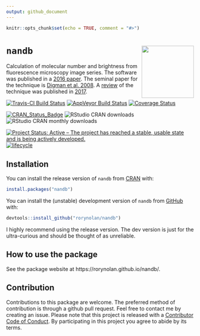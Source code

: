 ```yaml
---
output: github_document
---
```


```r
knitr::opts_chunk$set(echo = TRUE, comment = "#>")
```

# `nandb` <img src="man/figures/logo.png" align="right" height=140/>

Calculation of molecular number and brightness from fluorescence microscopy image series. The software was published in a [2016 paper](https://doi.org/10.1093/bioinformatics/btx434). The seminal paper for the technique is [Digman et al. 2008](https://doi.org/10.1529/biophysj.107.114645). A [review](https://doi.org/10.1016/j.ymeth.2017.12.001) of the technique was published in [2017](https://doi.org/10.1016/j.ymeth.2017.12.001).

[![Travis-CI Build Status](https://travis-ci.org/rorynolan/nandb.svg?branch=master)](https://travis-ci.org/rorynolan/nandb)
[![AppVeyor Build Status](https://ci.appveyor.com/api/projects/status/github/rorynolan/nandb?branch=master&svg=true)](https://ci.appveyor.com/project/rorynolan/nandb)
[![Coverage Status](https://img.shields.io/codecov/c/github/rorynolan/nandb/master.svg)](https://codecov.io/github/rorynolan/nandb?branch=master)

[![CRAN_Status_Badge](http://www.r-pkg.org/badges/version/nandb)](https://cran.r-project.org/package=nandb)
![RStudio CRAN downloads](http://cranlogs.r-pkg.org/badges/grand-total/nandb)
![RStudio CRAN monthly downloads](http://cranlogs.r-pkg.org/badges/nandb)

[![Project Status: Active – The project has reached a stable, usable state and is being actively developed.](http://www.repostatus.org/badges/latest/active.svg)](https://www.repostatus.org/)
[![lifecycle](https://img.shields.io/badge/lifecycle-stable-brightgreen.svg)](https://lifecycle.r-lib.org/articles/stages.html)


## Installation

You can install the release version of `nandb` from [CRAN](https://CRAN.R-project.org/package=nandb) with:

```r
install.packages("nandb")
```

You can install the (unstable) development version of `nandb` from [GitHub](https://github.com/rorynolan/nandb/) with:

```r
devtools::install_github("rorynolan/nandb")
```

I highly recommend using the release version. The dev version is just for the ultra-curious and should be thought of as unreliable.


## How to use the package

See the package website at https://rorynolan.github.io/nandb/.


## Contribution
Contributions to this package are welcome. The preferred method of contribution is through a github pull request. Feel free to contact me by creating an issue. Please note that this project is released with a [Contributor Code of Conduct](https://github.com/rorynolan/nandb/blob/master/CONDUCT.md). By participating in this project you agree to abide by its terms.

